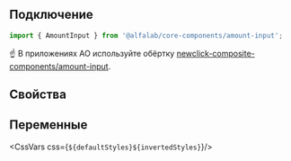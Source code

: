 
## Подключение

```jsx
import { AmountInput } from '@alfalab/core-components/amount-input';
```
☝️ В приложениях АО используйте обёртку [newclick-composite-components/amount-input](http://design/s/demo/newclick-composite-components/master/?path=/docs/common-amountinput--basic).

## Свойства

<ArgsTable of={AmountInput} />

## Переменные

<CssVars css={`${defaultStyles}${invertedStyles}`}/>
